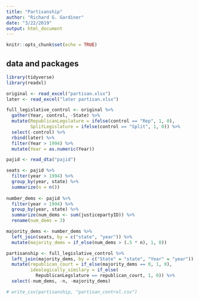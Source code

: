 ```yaml
---
title: "Partisanship"
author: "Richard G. Gardiner"
date: "3/22/2019"
output: html_document
---
```


```r
knitr::opts_chunk$set(echo = TRUE)
```

## data and packages

```r
library(tidyverse)
library(readxl)
```

```r
original <- read_excel("partisan.xlsx")
later <- read_excel("later partisan.xlsx")
```

```r
full_legislative_control <- original %>%
  gather(Year, control, -State) %>%
  mutate(RepublicanLegslature = ifelse(control == "Rep", 1, 0),
         SplitLegislature = ifelse(control == "Split", 1, 0)) %>%
  select(-control) %>%
  rbind(later) %>%
  filter(Year > 1994) %>%
  mutate(Year = as.numeric(Year))
```

```r
pajid <- read_dta("pajid")
```


```r
seats <- pajid %>%
  filter(year > 1994) %>%
  group_by(year, state) %>%
  summarize(n = n())
  
number_dems <- pajid %>%
  filter(year > 1994) %>%
  group_by(year, state) %>%
  summarize(num_dems <- sum(justicepartyID)) %>%
  rename(num_dems = 3)

majority_dems <- number_dems %>%
  left_join(seats, by = c("state", "year")) %>%
  mutate(majority_dems = if_else(num_dems > (.5 * n), 1, 0))
```



```r
partisanship <- full_legislative_control %>%
  left_join(majority_dems, by = c("State" = "state", "Year" = "year")) %>%
  mutate(republican_court = if_else(majority_dems == 0, 1, 0),
         ideologically_similary = if_else(
           RepublicanLegslature == republican_court, 1, 0)) %>%
  select(-num_dems, -n, -majority_dems) 
```


```r
# write_csv(partisanship, "partisan_control.csv")
```







